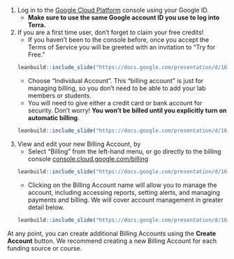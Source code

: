 1. Log in to the [Google Cloud Platform](https://console.cloud.google.com/) console using your Google ID.
    + **Make sure to use the same Google account ID you use to log into Terra.**
    
1. If you are a first time user, don't forget to claim your free credits!
    + If you haven't been to the console before, once you accept the Terms of Service you will be greeted with an invitation to "Try for Free."
    ```r
    leanbuild::include_slide("https://docs.google.com/presentation/d/162GS7ArBPM4w_rPazcUrpnoEKT7jx9i7fpPQkH_iC_0/edit#slide=id.gd5c49c5c55_0_152")
    ```
    + Choose “Individual Account”.  This “billing account” is just for managing billing, so you don't need to be able to add your lab members or students.
    + You will need to give either a credit card or bank account for security. Don't worry! **You won't be billed until you explicitly turn on automatic billing**.
    ```r
    leanbuild::include_slide("https://docs.google.com/presentation/d/162GS7ArBPM4w_rPazcUrpnoEKT7jx9i7fpPQkH_iC_0/edit#slide=id.gd84a304855_0_145")
    ```

1. View and edit your new Billing Account, by 
    + Select "Billing" from the left-hand menu, or go directly to the billing console [console.cloud.google.com/billing](https://console.cloud.google.com/billing) 
    ```r
leanbuild::include_slide("https://docs.google.com/presentation/d/162GS7ArBPM4w_rPazcUrpnoEKT7jx9i7fpPQkH_iC_0/edit#slide=id.gd84a304855_0_153")
    ```
    + Clicking on the Billing Account name will allow you to manage the account, including accessing reports, setting alerts, and managing payments and billing. We will cover account management in greater detail below.
    ```r
leanbuild::include_slide("https://docs.google.com/presentation/d/162GS7ArBPM4w_rPazcUrpnoEKT7jx9i7fpPQkH_iC_0/edit#slide=id.gd84a304855_0_160")
    ```

At any point, you can create additional Billing Accounts using the **Create Account** button.  We recommend creating a new Billing Account for each funding source or course.
